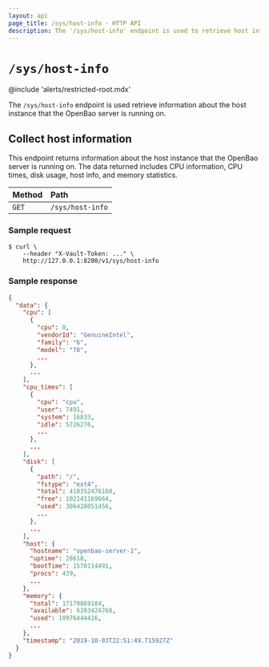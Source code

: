 ```yaml
---
layout: api
page_title: /sys/host-info - HTTP API
description: The '/sys/host-info' endpoint is used to retrieve host information
---
```


# `/sys/host-info`

@include 'alerts/restricted-root.mdx'

The `/sys/host-info` endpoint is used retrieve information about the
host instance that the OpenBao server is running on.

## Collect host information

This endpoint returns information about the host instance that the OpenBao
server is running on. The data returned includes CPU information, CPU
times, disk usage, host info, and memory statistics.

| Method | Path             |
| :----- | :--------------- |
| `GET`  | `/sys/host-info` |

### Sample request

```shell-session
$ curl \
    --header "X-Vault-Token: ..." \
    http://127.0.0.1:8200/v1/sys/host-info
```

### Sample response

```json
{
  "data": {
    "cpu": [
      {
        "cpu": 0,
        "vendorId": "GenuineIntel",
        "family": "6",
        "model": "78",
        ...
      },
      ...
    ],
    "cpu_times": [
      {
        "cpu": "cpu",
        "user": 7491,
        "system": 16833,
        "idle": 5726276,
        ...
      },
      ...
    ],
    "disk": [
      {
        "path": "/",
        "fstype": "ext4",
        "total": 410352476160,
        "free": 102141169664,
        "used": 306428051456,
        ...
      },
      ...
    ],
    "host": {
      "hostname": "openbao-server-1",
      "uptime": 28618,
      "bootTime": 1570114491,
      "procs": 439,
      ...
    },
    "memory": {
      "total": 17179869184,
      "available": 6203424768,
      "used": 10976444416,
      ...
    },
    "timestamp": "2019-10-03T22:51:49.715927Z"
  }
}
```
